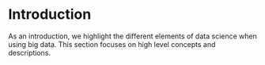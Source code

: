 # Introduction

As an introduction, we highlight the different elements of data science when using big data. This section focuses on high level concepts and descriptions.
